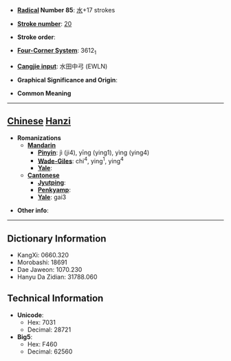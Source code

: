 * '''[[Wiktionary:Chinese radical index| Radical]] Number 85''': [[Wiktionary:Chinese radical index 水|水]]+17 strokes

* '''[[Wiktionary:Chinese total strokes index|Stroke number]]''': [[Wiktionary:Chinese total strokes index 20|20]]

* '''Stroke order''': 

* '''[[Wiktionary:Chinese four corner index|Four-Corner System]]''': 3612<sub>1</sub>

* '''[[Wiktionary:Chinese Cangjie index|Cangjie input]]''': 水田中弓 (EWLN)

* '''Graphical Significance and Origin''': 

* '''Common Meaning'''

----

== [[Chinese]] [[Hanzi]] ==

* '''Romanizations'''
** '''[[Mandarin]]'''
*** '''[[Pinyin]]''': jì (ji4), yīng (ying1), yìng (ying4)
*** '''[[Wade-Giles]]''': chi<sup>4</sup>, ying<sup>1</sup>, ying<sup>4</sup>
*** '''[[Yale]]''': 
** '''[[Cantonese]]'''
*** '''[[Jyutping]]''':
*** '''[[Penkyamp]]''': 
*** '''[[Yale]]''': gai3

* '''Other info''': 

----

== Dictionary Information ==

* KangXi: 0660.320
* Morobashi: 18691
* Dae Jaweon: 1070.230
* Hanyu Da Zidian: 31788.060

== Technical Information ==

* '''Unicode''':
** Hex: 7031
** Decimal: 28721
* '''Big5''':
** Hex: F460
** Decimal: 62560